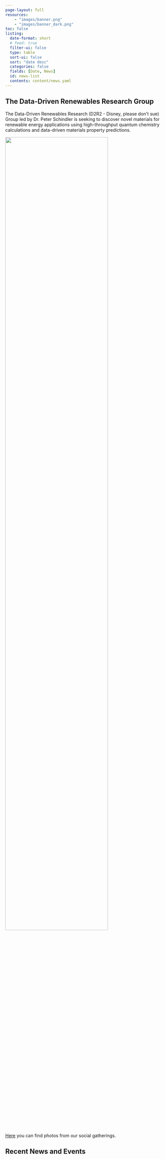 ```yaml
---
page-layout: full
resources:
    - "images/banner.png"
    - "images/banner_dark.png"
toc: false
listing:
  date-format: short
  # feed: true
  filter-ui: false
  type: table
  sort-ui: false
  sort: "date desc"
  categories: false
  fields: [Date, News]
  id: news-list
  contents: content/news.yaml
---
```


::: {.img-toggle}

:::

## The Data-Driven Renewables Research Group

The Data-Driven Renewables Research (D2R2 - Disney, please don't sue) Group led by Dr. Peter Schindler is seeking to
discover novel materials for renewable energy applications using high-throughput quantum chemistry calculations
and data-driven materials property predictions.

![](../images/group/group_photo.jpg){width=80% fig-align="center"}

[Here](/content/fun.html) you can find photos from our social gatherings.

## Recent News and Events

::: {#news-list}
:::
